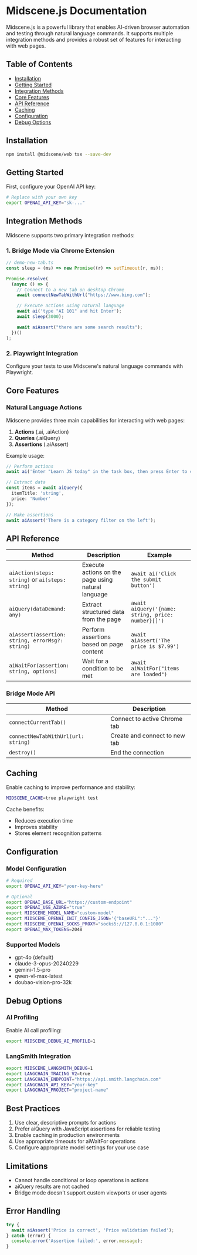 
# Midscene.js Documentation

Midscene.js is a powerful library that enables AI-driven browser automation and testing through natural language commands. It supports multiple integration methods and provides a robust set of features for interacting with web pages.

## Table of Contents

- [Installation](#installation)
- [Getting Started](#getting-started)
- [Integration Methods](#integration-methods)
- [Core Features](#core-features)
- [API Reference](#api-reference)
- [Caching](#caching)
- [Configuration](#configuration)
- [Debug Options](#debug-options)

## Installation

```bash
npm install @midscene/web tsx --save-dev
```

## Getting Started

First, configure your OpenAI API key:

```bash
# Replace with your own key
export OPENAI_API_KEY="sk-..."
```

## Integration Methods

Midscene supports two primary integration methods:

### 1. Bridge Mode via Chrome Extension

```typescript
// demo-new-tab.ts
const sleep = (ms) => new Promise((r) => setTimeout(r, ms));

Promise.resolve(
  (async () => {
    // Connect to a new tab on desktop Chrome
    await connectNewTabWithUrl("https://www.bing.com");

    // Execute actions using natural language
    await ai('type "AI 101" and hit Enter');
    await sleep(3000);

    await aiAssert("there are some search results");
  })()
);
```

### 2. Playwright Integration

Configure your tests to use Midscene's natural language commands with Playwright.

## Core Features

### Natural Language Actions

Midscene provides three main capabilities for interacting with web pages:

1. **Actions** (.ai, .aiAction)
2. **Queries** (.aiQuery)
3. **Assertions** (.aiAssert)

Example usage:

```typescript
// Perform actions
await ai('Enter "Learn JS today" in the task box, then press Enter to create');

// Extract data
const items = await aiQuery({
  itemTitle: 'string',
  price: 'Number'
});

// Make assertions
await aiAssert('There is a category filter on the left');
```

## API Reference

| Method | Description | Example |
|--------|-------------|---------|
| `aiAction(steps: string)` or `ai(steps: string)` | Execute actions on the page using natural language | `await ai('Click the submit button')` |
| `aiQuery(dataDemand: any)` | Extract structured data from the page | `await aiQuery('{name: string, price: number}[]')` |
| `aiAssert(assertion: string, errorMsg?: string)` | Perform assertions based on page content | `await aiAssert('The price is $7.99')` |
| `aiWaitFor(assertion: string, options)` | Wait for a condition to be met | `await aiWaitFor("items are loaded")` |

### Bridge Mode API

| Method | Description |
|--------|-------------|
| `connectCurrentTab()` | Connect to active Chrome tab |
| `connectNewTabWithUrl(url: string)` | Create and connect to new tab |
| `destroy()` | End the connection |

## Caching

Enable caching to improve performance and stability:

```bash
MIDSCENE_CACHE=true playwright test
```

Cache benefits:
- Reduces execution time
- Improves stability
- Stores element recognition patterns

## Configuration

### Model Configuration

```bash
# Required
export OPENAI_API_KEY="your-key-here"

# Optional
export OPENAI_BASE_URL="https://custom-endpoint"
export OPENAI_USE_AZURE="true"
export MIDSCENE_MODEL_NAME="custom-model"
export MIDSCENE_OPENAI_INIT_CONFIG_JSON='{"baseURL":"..."}'
export MIDSCENE_OPENAI_SOCKS_PROXY="socks5://127.0.0.1:1080"
export OPENAI_MAX_TOKENS=2048
```

### Supported Models

- gpt-4o (default)
- claude-3-opus-20240229
- gemini-1.5-pro
- qwen-vl-max-latest
- doubao-vision-pro-32k

## Debug Options

### AI Profiling

Enable AI call profiling:

```bash
export MIDSCENE_DEBUG_AI_PROFILE=1
```

### LangSmith Integration

```bash
export MIDSCENE_LANGSMITH_DEBUG=1
export LANGCHAIN_TRACING_V2=true
export LANGCHAIN_ENDPOINT="https://api.smith.langchain.com"
export LANGCHAIN_API_KEY="your-key"
export LANGCHAIN_PROJECT="project-name"
```

## Best Practices

1. Use clear, descriptive prompts for actions
2. Prefer aiQuery with JavaScript assertions for reliable testing
3. Enable caching in production environments
4. Use appropriate timeouts for aiWaitFor operations
5. Configure appropriate model settings for your use case

## Limitations

- Cannot handle conditional or loop operations in actions
- aiQuery results are not cached
- Bridge mode doesn't support custom viewports or user agents

## Error Handling

```typescript
try {
  await aiAssert('Price is correct', 'Price validation failed');
} catch (error) {
  console.error('Assertion failed:', error.message);
}
```
